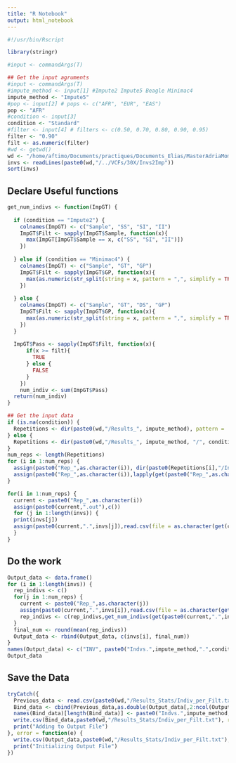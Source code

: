 ```yaml
---
title: "R Notebook"
output: html_notebook
---
```




```r
#!/usr/bin/Rscript

library(stringr)

#input <- commandArgs(T)

## Get the input agruments
#input <- commandArgs(T)
#impute_method <- input[1] #Impute2 Impute5 Beagle Minimac4
impute_method <- "Impute5"
#pop <- input[2] # pops <- c("AFR", "EUR", "EAS")
pop <- "AFR"
#condition <- input[3]
condition <- "Standard"
#filter <- input[4] # filters <- c(0.50, 0.70, 0.80, 0.90, 0.95)
filter <- "0.90"
filt <- as.numeric(filter)
#wd <- getwd()
wd <- "/home/aftimo/Documents/practiques/Documents_Elias/MasterAdriaMompart/Execute"
invs <- readLines(paste0(wd,"/../VCFs/30X/Invs2Imp"))
sort(invs)
```
## Declare Useful functions
```r
get_num_indivs <- function(ImpGT) {
  
  if (condition == "Impute2") {
    colnames(ImpGT) <- c("Sample", "SS", "SI", "II")
    ImpGT$Filt <- sapply(ImpGT$Sample, function(x){
      max(ImpGT[ImpGT$Sample == x, c("SS", "SI", "II")])
    })
    
  } else if (condition == "Minimac4") {
    colnames(ImpGT) <- c("Sample", "GT", "GP")
    ImpGT$Filt <- sapply(ImpGT$GP, function(x){
      max(as.numeric(str_split(string = x, pattern = ",", simplify = TRUE)))
    })
     
  } else {
    colnames(ImpGT) <- c("Sample", "GT", "DS", "GP")
    ImpGT$Filt <- sapply(ImpGT$GP, function(x){
      max(as.numeric(str_split(string = x, pattern = ",", simplify = TRUE)))
    })
  }
  
  ImpGT$Pass <- sapply(ImpGT$Filt, function(x){
      if(x >= filt){
        TRUE
      } else {
        FALSE
      }
    })
    num_indiv <- sum(ImpGT$Pass)
  return(num_indiv)
}
```



```r
## Get the input data
if (is.na(condition)) {
  Repetitions <- dir(paste0(wd,"/Results_", impute_method), pattern = '^Rep_[0-9]$', include.dirs = T, full.names = T)
} else { 
  Repetitions <- dir(paste0(wd,"/Results_", impute_method, "/", condition), pattern = '^Rep_[0-9]$', include.dirs = T, full.names = T)
}
num_reps <- length(Repetitions)
for (i in 1:num_reps) {
  assign(paste0("Rep_",as.character(i)), dir(paste0(Repetitions[i],"/Inversions"), include.dirs = T, full.names = T))
  assign(paste0("Rep_",as.character(i)),lapply(get(paste0("Rep_",as.character(i))), function(x) paste0(x,"/ImpGT_", pop)))
}

for(i in 1:num_reps) {
  current <- paste0("Rep_",as.character(i))
  assign(paste0(current,".out"),c())
  for (j in 1:length(invs)) {
  print(invs[j])
  assign(paste0(current,".",invs[j]),read.csv(file = as.character(get(current)[j]), sep = "\t",header = F))
  }
}
```


## Do the work
```r
Output_data <- data.frame()
for (i in 1:length(invs)) {
  rep_indivs <- c()
  for(j in 1:num_reps) {
    current <- paste0("Rep_",as.character(j))
    assign(paste0(current,".",invs[i]),read.csv(file = as.character(get(current)[i]), sep = "\t",header = F))
    rep_indivs <- c(rep_indivs,get_num_indivs(get(paste0(current,".",invs[i]))))
  }
  final_num <- round(mean(rep_indivs))
  Output_data <- rbind(Output_data, c(invs[i], final_num))
}
names(Output_data) <- c("INV", paste0("Indvs.",impute_method,".",condition,".",as.character(filter),".",pop))
Output_data
```

## Save the Data
```r
tryCatch({
  Previous_data <- read.csv(paste0(wd,"/Results_Stats/Indiv_per_Filt.txt"), sep=",", header = T)
  Bind_data <- cbind(Previous_data,as.double(Output_data[,2:ncol(Output_data)]))
  names(Bind_data)[length(Bind_data)] <- paste0("Indvs.",impute_method,".",condition,".",filter,".",pop)
  write.csv(Bind_data,paste0(wd,"/Results_Stats/Indiv_per_Filt.txt"), row.names = FALSE)
  print("Adding to Output File")
}, error = function(e) {
  write.csv(Output_data,paste0(wd,"/Results_Stats/Indiv_per_Filt.txt"), row.names = FALSE)
  print("Initializing Output File")
})
```



